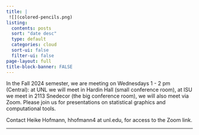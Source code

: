 ```yaml
---
title: |
 ![](colored-pencils.png)
listing:
  contents: posts
  sort: "date desc"
  type: default
  categories: cloud
  sort-ui: false
  filter-ui: false
page-layout: full
title-block-banner: FALSE
---
```

In the Fall 2024 semester, we are meeting on Wednesdays 1 - 2 pm (Central):
at UNL we will meet in  Hardin Hall (small conference room), at ISU we meet in 2113 Snedecor (the big conference room),  we will also meet via Zoom. Please join us for presentations on statistical graphics and computational tools. 

Contact Heike Hofmann, hhofmann4 at unl.edu, for access to the Zoom link.

<hr> 

